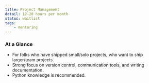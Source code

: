 ```yaml
---
title: Project Management
detail: 12-20 hours per month
status: waitlist
tags:
    - mentoring
---
```


### At a Glance

-   For folks who have shipped small/solo projects, who want to ship larger/team projects.
-   Strong focus on version control, communication tools, and writing documentation.
-   Python knowledge is recommended.
